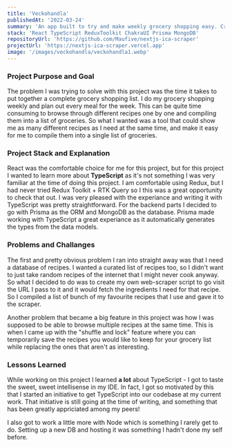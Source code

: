 ```yaml
---
title: 'Veckohandla'
publishedAt: '2022-03-24'
summary: 'An app built to try and make weekly grocery shopping easy. Create a ready-to-go shopping list of groceries in just a matter of seconds!'
stack: 'React TypeScript ReduxToolkit ChakraUI Prisma MongoDB'
repositoryUrl: 'https://github.com/Maufive/nextjs-ica-scraper'
projectUrl: 'https://nextjs-ica-scraper.vercel.app'
image: '/images/veckohandla/veckohandla1.webp'
---
```


### Project Purpose and Goal

The problem I was trying to solve with this project was the time it takes to put together a complete grocery shopping list. I do my grocery shopping weekly and plan out every meal for the week. This can be quite time consuming to browse through different recipes one by one and compiling them into a list of groceries. So what I wanted was a tool that could show me as many different recipes as I need at the same time, and make it easy for me to compile them into a single list of groceries.

### Project Stack and Explanation

React was the comfortable choice for me for this project, but for this project I wanted to learn more about **TypeScript** as it's not something I was very familiar at the time of doing this project. I am comfortable using Redux, but I had never tried Redux Toolkit + RTK Query so I this was a great opportunity to check that out. I was very pleased with the experiance and writing it with TypeScript was pretty straightforward. For the backend parts I decided to go with Prisma as the ORM and MongoDB as the database. Prisma made working with TypeScript a great experiance as it automatically generates the types from the data models.

### Problems and Challanges

The first and pretty obvious problem I ran into straight away was that I need a database of recipes. I wanted a curated list of recipes too, so I didn't want to just take random recipes of the internet that I might never cook anyway. So what I decided to do was to create my own web-scraper script to go visit the URL I pass to it and it would fetch the ingredients I need for that recipe. So I compiled a list of bunch of my favourite recipes that I use and gave it to the scraper.

Another problem that became a big feature in this project was how I was supposed to be able to browse multiple recipes at the same time. This is when I came up with the "shuffle and lock" feature where you can temporarily save the recipes you would like to keep for your grocery list while replacing the ones that aren't as interesting.

### Lessons Learned

While working on this project I learned **a lot** about TypeScript - I got to taste the sweet, sweet intellisense in my IDE. In fact, I got so motivated by this that I started an initiative to get TypeScript into our codebase at my current work. That initiative is still going at the time of writing, and something that has been greatly appriciated among my peers!

I also got to work a little more with Node which is something I rarely get to do. Setting up a new DB and hosting it was something I hadn't done my self before.
